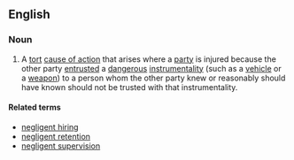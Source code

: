 ==English==

===Noun===
{{en-noun|head=[[negligent]] [[entrustment]]|-}}
# {{context|legal|lang=en}} A [[tort]] [[cause of action]] that arises where a [[party]] is injured because the other party [[entrust]]ed a [[dangerous]] [[instrumentality]] (such as a [[vehicle]] or a [[weapon]]) to a person whom the other party knew or reasonably should have known should not be trusted with that instrumentality.

====Related terms====
* [[negligent hiring]]
* [[negligent retention]]
* [[negligent supervision]]
